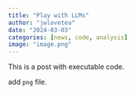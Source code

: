 ```yaml
---
title: "Play with LLMs"
author: "jwlovetea"
date: "2024-03-03"
categories: [news, code, analysis]
image: "image.png"
---
```


This is a post with executable code.

add `png` file.